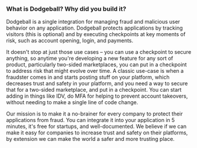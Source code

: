 ### What is Dodgeball? Why did you build it?

Dodgeball is a single integration for managing fraud and malicious user behavior
on any application. Dodgeball protects applications by tracking visitors (this
is optional) and by executing checkpoints at key moments of risk, such as
account opening, login, and payments.

It doesn't stop at just those use cases – you can use a checkpoint to secure
anything, so anytime you're developing a new feature for any sort of product,
particularly two-sided marketplaces, you can put in a checkpoint to address risk
that might evolve over time. A classic use-case is when a fraudster comes in and
starts posting stuff on your platform, which decreases trust and safety in your
platform, and you need a way to secure that for a two-sided marketplace, and put
in a checkpoint. You can start adding in things like IDV, do MFA for helping to
prevent account takeovers, without needing to make a single line of code change.

Our mission is to make it a no-brainer for every company to protect their
applications from fraud. You can integrate it into your application in 5
minutes, it's free for startups, and well-documented. We believe if we can make
it easy for companies to increase trust and safety on their platforms, by
extension we can make the world a safer and more trusting place.
